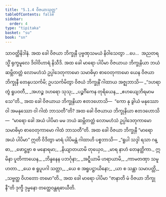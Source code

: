 ```yaml
---
title: "5.1.4 ဝိဇယာသုတ္တ"
tableOfContents: false
sidebar:
  order: 4
type: "tipitaka"
basket: "su"
book: "sn"
---
```



<DynamicBreadcrumb />

<Division number="165" book="sn" e="ch" v="18" p="304">

<Paragraph number="958" book="sn">
သာဝတ္ထိနိဒါနံ. အထ ခေါ ဝိဇယာ ဘိက္ခုနီ ပုဗ္ဗဏှသမယံ နိဝါသေတွာ …ပေ…  အညတရသ္မိံ ရုက္ခမူလေ ဒိဝါဝိဟာရံ နိသီဒိ. အထ ခေါ မာရော ပါပိမာ ဝိဇယာယ ဘိက္ခုနိယာ ဘယံ ဆမ္ဘိတတ္တံ လောမဟံသံ ဥပ္ပါဒေတုကာမော သမာဓိမှာ စာဝေတုကာမော ယေန ဝိဇယာ ဘိက္ခုနီ တေနုပသင်္ကမိ; ဥပသင်္ကမိတွာ ဝိဇယံ ဘိက္ခုနိံ ဂါထာယ အဇ္ဈဘာသိ—
</Paragraph>

<Paragraph number="959" type="verses" book="sn">
_“ဒဟရာ တွံ ရူပဝတီ,_  
_အဟဉ္စ ဒဟရော သုသု;_  
_ပဉ္စင်္ဂိကေန တုရိယေန,_  
_ဧဟယျေဘိရမာမသေ”တိ._  

</Paragraph>

<Paragraph number="960" book="sn">
အထ ခေါ ဝိဇယာယ ဘိက္ခုနိယာ ဧတဒဟောသိ—  “ကော နု ခွါယံ မနုဿော ဝါ အမနုဿော ဝါ ဂါထံ ဘာသတီ”တိ? အထ ခေါ ဝိဇယာယ ဘိက္ခုနိယာ ဧတဒဟောသိ—  “မာရော ခေါ အယံ ပါပိမာ မမ ဘယံ ဆမ္ဘိတတ္တံ လောမဟံသံ ဥပ္ပါဒေတုကာမော သမာဓိမှာ စာဝေတုကာမော ဂါထံ ဘာသတီ”တိ. အထ ခေါ ဝိဇယာ ဘိက္ခုနီ “မာရော အယံ ပါပိမာ” ဣတိ ဝိဒိတွာ မာရံ ပါပိမန္တံ ဂါထာဟိ ပစ္စဘာသိ—
</Paragraph>

<Paragraph number="961" type="verses" book="sn">
_“ရူပါ သဒ္ဒါ ရသာ ဂန္ဓာ,_  
_ဖောဋ္ဌဗ္ဗာ စ မနောရမာ;_  
_နိယျာတယာမိ တုယှေဝ,_  
_မာရ နာဟံ တေနတ္ထိကာ._  

</Paragraph>

<Paragraph number="962" type="verses" book="sn">
ဣမိနာ ပူတိကာယေန,_  
_ဘိန္ဒနေန ပဘင်္ဂုနာ;_  
_အဋ္ဋီယာမိ ဟရာယာမိ,_  
_ကာမတဏှာ သမူဟတာ._  

</Paragraph>

<Paragraph number="963" type="verses" book="sn">
_ယေ စ ရူပူပဂါ သတ္တာ,_  
_ယေ စ အရူပဋ္ဌာယိနော;_  
_ယာ စ သန္တာ သမာပတ္တိ,_  
_သဗ္ဗတ္ထ ဝိဟတော တမော”တိ._  

</Paragraph>

<Paragraph number="964" book="sn">
အထ ခေါ မာရော ပါပိမာ “ဇာနာတိ မံ ဝိဇယာ ဘိက္ခုနီ”တိ ဒုက္ခီ ဒုမ္မနော တတ္ထေဝန္တရဓာယီတိ.
</Paragraph>
</Division>